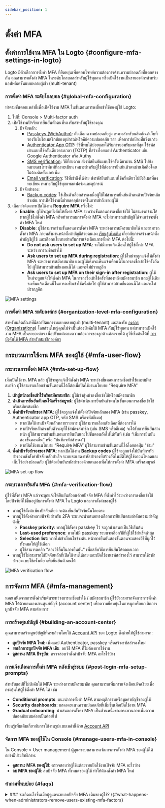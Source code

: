 ```yaml
---
sidebar_position: 1
---
```


# ตั้งค่า MFA

## ตั้งค่าการใช้งาน MFA ใน Logto \{#configure-mfa-settings-in-logto}

Logto มีตัวเลือกการตั้งค่า MFA ที่ยืดหยุ่นเพื่อตอบโจทย์ความต้องการด้านความปลอดภัยที่แตกต่างกัน คุณสามารถตั้งค่า MFA ในระดับโกลบอลสำหรับผู้ใช้ทุกคน หรือเปิดใช้งานเป็นรายองค์กรสำหรับแอปพลิเคชันแบบหลายผู้เช่า (multi-tenant)

### การตั้งค่า MFA ระดับโกลบอล \{#global-mfa-configuration}

ทำตามขั้นตอนเหล่านี้เพื่อเปิดใช้งาน MFA ในขั้นตอนการลงชื่อเข้าใช้ของผู้ใช้ Logto:

1. ไปที่: <CloudLink to="/mfa">Console > Multi-factor auth</CloudLink>
2. เปิดใช้งานปัจจัยการยืนยันตัวตนที่รองรับสำหรับผู้ใช้ของคุณ
   1. ปัจจัยหลัก:
      - [Passkeys (WebAuthn)](/end-user-flows/mfa/webauthn): ตัวเลือกความปลอดภัยสูง เหมาะสำหรับผลิตภัณฑ์เว็บที่รองรับไบโอเมตริกซ์ของอุปกรณ์หรือคีย์ความปลอดภัย ฯลฯ เพื่อการปกป้องที่แข็งแกร่ง
      - [Authenticator App OTP](/end-user-flows/mfa/authenticator-app-otp): วิธีที่พบได้บ่อยและได้รับการยอมรับมากที่สุด ใช้รหัสผ่านแบบใช้ครั้งเดียวตามเวลา (TOTP) ที่สร้างโดยแอป Authenticator เช่น Google Authenticator หรือ Authy
      - [SMS verification](/end-user-flows/mfa/sms-mfa): วิธีที่สะดวก ส่งรหัสยืนยันแบบใช้ครั้งเดียวผ่าน SMS ไปยังหมายเลขโทรศัพท์ที่ลงทะเบียน เหมาะสำหรับผู้ใช้ที่ต้องการยืนยันตัวตนผ่านมือถือโดยไม่ต้องติดตั้งแอปเพิ่ม
      - [Email verification](/end-user-flows/mfa/email-mfa): วิธีที่เข้าถึงได้ง่าย ส่งรหัสยืนยันแบบใช้ครั้งเดียวไปยังอีเมลที่ลงทะเบียน เหมาะกับผู้ใช้ทุกแพลตฟอร์มและอุปกรณ์
   2. ปัจจัยสำรอง:
      - [Backup codes](/end-user-flows/mfa/backup-codes): ใช้เป็นตัวเลือกสำรองเมื่อผู้ใช้ไม่สามารถยืนยันตัวตนด้วยปัจจัยหลักข้างต้น การเปิดใช้งานนี้ช่วยลดอุปสรรคในการเข้าถึงของผู้ใช้
3. เลือกว่าต้องการเปิดใช้งาน **Require MFA** หรือไม่:
   - **Enable**: ผู้ใช้จะถูกบังคับให้ตั้งค่า MFA ระหว่างขั้นตอนการลงชื่อเข้าใช้ ไม่สามารถข้ามได้ หากผู้ใช้ไม่ตั้งค่า MFA หรือทำการลบการตั้งค่า MFA จะไม่สามารถเข้าบัญชีได้จนกว่าจะตั้งค่า MFA ใหม่
   - **Disable**: ผู้ใช้สามารถข้ามขั้นตอนการตั้งค่า MFA ระหว่างการสมัครสมาชิกได้ และสามารถตั้งค่า MFA ภายหลังผ่านหน้าตั้งค่าบัญชีด้วยตนเอง [เรียนรู้เพิ่มเติม](/end-user-flows/account-settings/) เกี่ยวกับการสร้างหน้าตั้งค่าบัญชีผู้ใช้ และเลือกนโยบายสำหรับการแจ้งเตือนการตั้งค่า MFA ต่อไปนี้:
     - **Do not ask users to set up MFA**: จะไม่มีการแจ้งเตือนให้ผู้ใช้ตั้งค่า MFA ระหว่างการลงชื่อเข้าใช้
     - **Ask users to set up MFA during registration**: ผู้ใช้ใหม่จะถูกแจ้งให้ตั้งค่า MFA ระหว่างการสมัครสมาชิก และผู้ใช้เดิมจะเห็นแจ้งเตือนนี้ในการลงชื่อเข้าใช้ครั้งถัดไป ผู้ใช้สามารถข้ามขั้นตอนนี้ได้ และจะไม่ปรากฏอีก
     - **Ask users to set up MFA on their sign-in after registration**: ผู้ใช้ใหม่จะถูกแจ้งให้ตั้งค่า MFA ในการลงชื่อเข้าใช้ครั้งที่สองหลังสมัครสมาชิก และผู้ใช้เดิมจะเห็นแจ้งเตือนนี้ในการลงชื่อเข้าใช้ครั้งถัดไป ผู้ใช้สามารถข้ามขั้นตอนนี้ได้ และจะไม่ปรากฏอีก

<img src="/img/assets/configure-mfa.png" alt="MFA settings" />

### การตั้งค่า MFA ระดับองค์กร \{#organization-level-mfa-configuration}

สำหรับผลิตภัณฑ์ที่มีสถาปัตยกรรมแบบหลายผู้เช่า (multi-tenant) และรองรับ [องค์กร (Organizations)](/organizations) โดยส่วนใหญ่คุณไม่จำเป็นต้องบังคับใช้ MFA กับผู้ใช้ทุกคน แต่สามารถเปิดใช้งาน MFA เป็นรายองค์กร เพื่อปรับแต่งตามความต้องการของลูกค้าแต่ละรายได้ ดูวิธีเริ่มต้นได้ที่ [การบังคับใช้ MFA สำหรับสมาชิกองค์กร](/organizations/organization-management#require-mfa-for-organization-members)

## กระบวนการใช้งาน MFA ของผู้ใช้ \{#mfa-user-flow}

### กระบวนการตั้งค่า MFA \{#mfa-set-up-flow}

เมื่อเปิดใช้งาน MFA แล้ว ผู้ใช้จะถูกแจ้งให้ตั้งค่า MFA ระหว่างขั้นตอนการลงชื่อเข้าใช้และสมัครสมาชิก ผู้ใช้สามารถเลือกข้ามขั้นตอนนี้ได้ก็ต่อเมื่อปิดใช้งานนโยบาย “Require MFA”

1. **เข้าสู่หน้าลงชื่อเข้าใช้หรือสมัครสมาชิก**: ผู้ใช้เข้าสู่หน้าลงชื่อเข้าใช้หรือสมัครสมาชิก
2. **ดำเนินการยืนยันตัวตนให้เสร็จสมบูรณ์**: ผู้ใช้ดำเนินการยืนยันตัวตนในขั้นตอนการลงชื่อเข้าใช้หรือสมัครสมาชิก
3. **ตั้งค่าปัจจัยหลักของ MFA**: ผู้ใช้จะถูกแจ้งให้ตั้งค่าปัจจัยหลักของ MFA (เช่น passkey, Authenticator app OTP, รหัส SMS หรือรหัสอีเมล)
   - หากเปิดใช้งานปัจจัยหลักหลายรายการ ผู้ใช้สามารถเลือกตัวเลือกที่ต้องการได้
   - หากปัจจัยหลักตรงกับตัวระบุที่ใช้สมัครสมาชิก (เช่น SMS หรืออีเมล) จะได้รับการยืนยันล่วงหน้า ผู้ใช้สามารถข้ามขั้นตอนการยืนยันและไปขั้นตอนถัดไปได้ทันที (เช่น “เพิ่มการยืนยันสองขั้นตอนอื่น” หรือ “บันทึกรหัสสำรอง”)
   - หากปิดใช้งานนโยบาย “Require MFA” ผู้ใช้สามารถข้ามขั้นตอนนี้ได้โดยกดปุ่ม "ข้าม"
4. **ตั้งค่าปัจจัยสำรองของ MFA**: หากเปิดใช้งาน **Backup codes** ผู้ใช้จะถูกแจ้งให้บันทึกรหัสสำรองหลังตั้งค่าปัจจัยหลักสำเร็จ ระบบจะแสดงรหัสสำรองที่สร้างอัตโนมัติให้ผู้ใช้ดาวน์โหลดและเก็บไว้อย่างปลอดภัย ผู้ใช้ต้องยืนยันรหัสสำรองด้วยตนเองเพื่อให้การตั้งค่า MFA เสร็จสมบูรณ์

<img src="/img/assets/link-mfa.png" alt="MFA set-up flow" />

### กระบวนการยืนยัน MFA \{#mfa-verification-flow}

ผู้ใช้ที่ตั้งค่า MFA แล้วจะถูกแจ้งให้ยืนยันตัวตนด้วยปัจจัย MFA ที่ตั้งค่าไว้ระหว่างการลงชื่อเข้าใช้ โดยปัจจัยที่ใช้ขึ้นอยู่กับการตั้งค่า MFA ใน Logto และการตั้งค่าของผู้ใช้

- หากผู้ใช้ตั้งค่าเพียงปัจจัยเดียว จะต้องยืนยันปัจจัยนั้นโดยตรง
- หากผู้ใช้ตั้งค่าหลายปัจจัยสำหรับ 2FA ระบบจะนำเสนอทางเลือกการยืนยันตามลำดับความสำคัญดังนี้:
  - **Passkey priority**: หากผู้ใช้ตั้งค่า passkey ไว้ จะถูกนำเสนอเป็นวิธีเริ่มต้น
  - **Last-used preference**: หากไม่มี passkey ระบบจะเลือกวิธีที่ผู้ใช้ใช้สำเร็จล่าสุด
  - **Selection list**: หากไม่เข้าเงื่อนไขข้างต้น หน้าการยืนยันสองขั้นตอนจะแสดงวิธีที่ผูกไว้ทั้งหมดให้ผู้ใช้เลือก
  - ผู้ใช้สามารถคลิก "ลองวิธีอื่นในการยืนยัน" เพื่อสลับวิธีการยืนยันได้ตลอดเวลา
- หากผู้ใช้ไม่สามารถใช้ปัจจัยหลักที่เปิดใช้งานได้เลย และเปิดใช้งานรหัสสำรองไว้ สามารถใช้รหัสสำรองแบบใช้ครั้งเดียวเพื่อยืนยันตัวตนได้

<img src="/img/assets/verify-mfa.png" alt="MFA verification flow" />

## การจัดการ MFA \{#mfa-management}

นอกเหนือจากการตั้งค่าเริ่มต้นระหว่างการลงชื่อเข้าใช้ / สมัครสมาชิก ผู้ใช้ยังสามารถจัดการการตั้งค่า MFA ได้ด้วยตนเองผ่านศูนย์บัญชี (account center) เพื่อความยืดหยุ่นในการผูกหรือยกเลิกการผูกปัจจัย MFA ตามต้องการ

### การสร้างศูนย์บัญชี \{#building-an-account-center}

คุณสามารถสร้างศูนย์บัญชีที่ครบถ้วนโดยใช้ [Account API](/end-user-flows/account-settings/by-account-api) ของ Logto ซึ่งช่วยให้ผู้ใช้สามารถ:

- **ผูกปัจจัย MFA ใหม่**: เพิ่มแอป Authenticator, passkey หรือสร้างรหัสสำรองใหม่
- **ยกเลิกการผูกปัจจัย MFA เดิม**: ลบวิธี MFA ที่ไม่ต้องการใช้งาน
- **ดูสถานะ MFA ปัจจุบัน**: ตรวจสอบว่าตั้งค่าปัจจัย MFA อะไรไว้บ้าง

### การแจ้งเตือนการตั้งค่า MFA หลังเข้าสู่ระบบ \{#post-login-mfa-setup-prompts}

สำหรับแอปที่ไม่บังคับใช้ MFA ระหว่างการสมัครสมาชิก คุณสามารถเพิ่มการแจ้งเตือนอัจฉริยะเพื่อกระตุ้นให้ผู้ใช้ตั้งค่า MFA ได้ เช่น

- **Conditional prompts**: แนะนำการตั้งค่า MFA ตามพฤติกรรมหรือมูลค่าบัญชีของผู้ใช้
- **Security dashboards**: แสดงคะแนนความปลอดภัยที่เพิ่มขึ้นเมื่อเปิดใช้งาน MFA
- **Gradual onboarding**: นำเสนอการตั้งค่า MFA เป็นส่วนหนึ่งของกระบวนการเพิ่มความปลอดภัยแบบค่อยเป็นค่อยไป

เรียนรู้เพิ่มเติมเกี่ยวกับการใช้งานรูปแบบเหล่านี้ด้วย [Account API](/end-user-flows/account-settings/by-account-api)

### จัดการ MFA ของผู้ใช้ใน Console \{#manage-users-mfa-in-console}

ใน <CloudLink to="/user">Console > User management</CloudLink> ผู้ดูแลระบบสามารถจัดการการตั้งค่า MFA ของผู้ใช้ได้อย่างมีประสิทธิภาพ:

- **ดูสถานะ MFA ของผู้ใช้**: ตรวจสอบว่าผู้ใช้แต่ละรายเปิดใช้งานปัจจัย MFA อะไรบ้าง
- **ลบ MFA ของผู้ใช้**: ลบปัจจัย MFA ทั้งหมดของผู้ใช้ ทำให้ต้องตั้งค่า MFA ใหม่

### คำถามที่พบบ่อย \{#faqs}

<details>
<summary>
### จะเกิดอะไรขึ้นเมื่อผู้ดูแลระบบลบปัจจัย MFA เดิมของผู้ใช้? \{#what-happens-when-administrators-remove-users-existing-mfa-factors}
</summary>
เมื่อผู้ดูแลระบบลบปัจจัย MFA หลักทั้งหมดของผู้ใช้ (passkey, authenticator app OTP, SMS หรืออีเมล) จะเกิดสถานการณ์ต่อไปนี้ในการลงชื่อเข้าใช้ครั้งถัดไปของผู้ใช้:

**สถานการณ์ที่ 1: ไม่มีปัจจัย MFA เหลืออยู่เลย**

- หากไม่มีปัจจัย MFA ใด ๆ (รวมถึงไม่มีรหัสสำรอง) และ [นโยบาย MFA](#global-mfa-configuration) กำหนดให้ต้องใช้ MFA ผู้ใช้จะสามารถลงชื่อเข้าใช้ได้โดยไม่ต้องยืนยัน MFA และจะถูกแจ้งให้ตั้งค่า MFA ใหม่ทันที

**สถานการณ์ที่ 2: ยังมีรหัสสำรองเหลืออยู่**

- หากยังมีรหัสสำรองเหลืออยู่ ผู้ใช้ต้องยืนยันตัวตนด้วยรหัสสำรองก่อนระหว่างการลงชื่อเข้าใช้
- หลังจากยืนยันรหัสสำรองสำเร็จ ผู้ใช้จะถูกแจ้งให้ตั้งค่าปัจจัย MFA หลักใหม่
- ผู้ใช้จะสามารถข้ามขั้นตอนนี้ได้หรือไม่ขึ้นอยู่กับนโยบาย MFA ที่คุณตั้งค่าไว้
- วิธีนี้ช่วยป้องกันไม่ให้ผู้ใช้ถูกล็อกบัญชีเมื่อไม่มีปัจจัยหลักเหลืออยู่

 </details>
